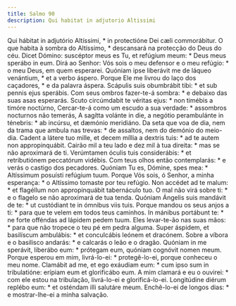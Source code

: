 ```yaml
---
title: Salmo 90
description: Qui habitat in adjutorio Altissimi
---
```


<div class="side-by-side not-content">
  <span>
    Qui hábitat in adjutório Altíssimi, * in protectióne Dei cæli commorábitur.
  </span>
  <span>
    O que habita à sombra do Altíssimo, * descansará na protecção do Deus do
    céu.
  </span>
  <span>
    Dicet Dómino: suscéptor meus es Tu, et refúgium meum: * Deus meus sperábo in
    eum.
  </span>
  <span>
    Dirá ao Senhor: Vós sois o meu defensor e o meu refúgio: * o meu Deus, em
    quem esperarei.
  </span>
  <span>
    Quóniam ipse liberávit me de láqueo venántium, * et a verbo áspero.
  </span>
  <span>
    Porque Ele me livrou do laço dos caçadores, * e da palavra áspera.
  </span>
  <span>
    Scápulis suis obumbrábit tibi: * et sub pennis ejus sperábis.
  </span>
  <span>
    Com seus ombros fazer-te-á sombra: * e debaixo das suas asas esperarás.
  </span>
  <span>
    Scuto circúmdabit te véritas ejus: * non timébis a timóre noctúrno,
  </span>
  <span>
    Cercar-te-á como um escudo a sua verdade: * assombros nocturnos não temerás,
  </span>
  <span>
    A sagítta volánte in die, a negótio perambulánte in ténebris: * ab incúrsu,
    et dæmónio meridiáno.
  </span>
  <span>
    Da seta que voa de dia, nem da trama que ambula nas trevas: * de assaltos,
    nem do demónio do meio-dia.
  </span>
  <span>
    Cadent a látere tuo mille, et decem míllia a dextris tuis: * ad te autem non
    appropinquábit.
  </span>
  <span>
    Cairão mil a teu lado e dez mil à tua direita: * mas se não aproximará de
    ti.
  </span>
  <span>
    Verúmtamen óculis tuis considerábis: * et retributiónem peccatórum vidébis.
  </span>
  <span>
    Com teus olhos então contemplarás: * e verás o castigo dos pecadores.
  </span>
  <span>
    Quóniam Tu es, Dómine, spes mea: * Altíssimum posuísti refúgium tuum.
  </span>
  <span>
    Porque Vós sois, ó Senhor, a minha esperança: * o Altíssimo tomaste por teu
    refúgio.
  </span>
  <span>
    Non accédet ad te malum: * et flagéllum non appropinquábit tabernáculo tuo.
  </span>
  <span>
    O mal não virá sobre ti: * e o flagelo se não aproximará de tua tenda.
  </span>
  <span>
    Quóniam Ángelis suis mandávit de te: * ut custódiant te in ómnibus viis
    tuis.
  </span>
  <span>
    Porque mandou os seus anjos a ti: * para que te velem em todos teus
    caminhos.
  </span>
  <span>
    In mánibus portábunt te: * ne forte offéndas ad lápidem pedem tuum.
  </span>
  <span>
    Eles levar-te-ão nas suas mãos: * para que não tropece o teu pé em pedra
    alguma.
  </span>
  <span>
    Super áspidem, et basilíscum ambulábis: * et conculcábis leónem et dracónem.
  </span>
  <span>
    Sobre a víbora e o basilisco andarás: * e calcarás o leão e o dragão.
  </span>
  <span>
    Quóniam in me sperávit, liberábo eum: * prótegam eum, quóniam cognóvit nomen
    meum.
  </span>
  <span>
    Porque esperou em mim, livrá-lo-ei: * protegê-lo-ei, porque conheceu o meu
    nome.
  </span>
  <span>
    Clamábit ad me, et ego exáudiam eum: * cum ipso sum in tribulatióne: erípiam
    eum et glorificábo eum.
  </span>
  <span>
    A mim clamará e eu o ouvirei: * com ele estou na tribulação, livrá-lo-ei e
    glorificá-lo-ei.
  </span>
  <span>
    Longitúdine diérum replébo eum: * et osténdam illi salutáre meum.
  </span>
  <span>
    Enchê-lo-ei de longos dias: * e mostrar-lhe-ei a minha salvação.
  </span>
</div>
